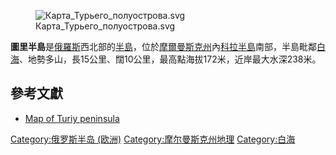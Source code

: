[[Image:Карта_Турьего_полуострова.svg|thumb]]

'''圖里半島'''是[[俄羅斯|俄羅斯]]西北部的[[半島|半島]]，位於[[摩爾曼斯克州|摩爾曼斯克州]]內[[科拉半島|科拉半島]]南部，半島毗鄰[[白海|白海]]、地勢多山，長15公里、闊10公里，最高點海拔172米，近岸最大水深238米。

==參考文獻==
* [http://kolamap.ru/topo/map_img/mrsk_1x2/26/26.1.html Map of Turiy peninsula] {{Wayback|url=http://kolamap.ru/topo/map_img/mrsk_1x2/26/26.1.html |date=20200223204434 }}

{{coord|display=title|66|35|11|N|34|32|07|E|type:landmark_region:RU-MUR_scale:75000}}

{{Russia-geo-stub}}
[[Category:俄罗斯半岛_(欧洲)|Category:俄罗斯半岛 (欧洲)]]
[[Category:摩尔曼斯克州地理|Category:摩尔曼斯克州地理]]
[[Category:白海|Category:白海]]
